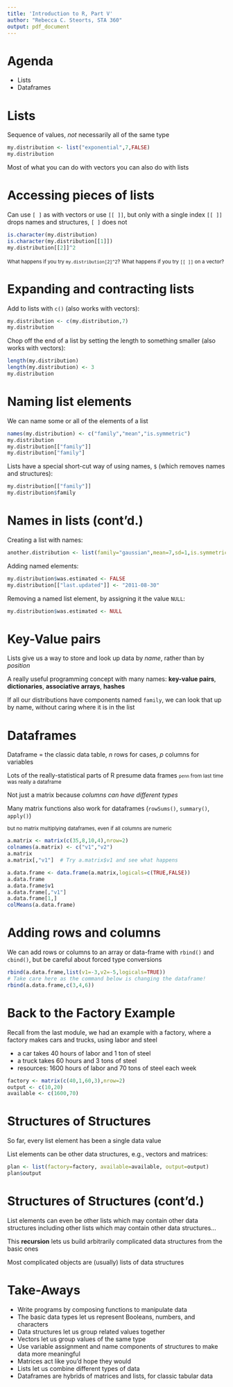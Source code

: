 ```yaml
---
title: 'Introduction to R, Part V'
author: "Rebecca C. Steorts, STA 360"
output: pdf_document
---
```


Agenda
=======
- Lists
- Dataframes


Lists
====
Sequence of values, _not_ necessarily all of the same type

```r
my.distribution <- list("exponential",7,FALSE)
my.distribution
```

Most of what you can do with vectors you can also do with lists

Accessing pieces of lists
===
Can use `[ ]` as with vectors
or use `[[ ]]`, but only with a single index
`[[ ]]` drops names and structures, `[ ]` does not
```r
is.character(my.distribution)
is.character(my.distribution[[1]])
my.distribution[[2]]^2
```
<small>What happens if you try `my.distribution[2]^2`?</small>
<small>What happens if you try `[[ ]]` on a vector?</small>

Expanding and contracting lists
===
Add to lists with `c()` (also works with vectors):
```r
my.distribution <- c(my.distribution,7)
my.distribution
```


Chop off the end of a list by setting the length to something smaller (also works with vectors):
```r
length(my.distribution)
length(my.distribution) <- 3
my.distribution
```

Naming list elements
===
We can name some or all of the elements of a list
```r
names(my.distribution) <- c("family","mean","is.symmetric")
my.distribution
my.distribution[["family"]]
my.distribution["family"]
```


Lists have a special short-cut way of using names, `$` (which removes names and structures):
```r
my.distribution[["family"]]
my.distribution$family
```

Names in lists (cont'd.)
===
Creating a list with names:
```r
another.distribution <- list(family="gaussian",mean=7,sd=1,is.symmetric=TRUE)
```

Adding named elements:
```r
my.distribution$was.estimated <- FALSE
my.distribution[["last.updated"]] <- "2011-08-30"
```

Removing a named list element, by assigning it the value `NULL`:
```r
my.distribution$was.estimated <- NULL
```

Key-Value pairs
===
Lists give us a way to store and look up data by _name_, rather than by _position_

A really useful programming concept with many names: **key-value pairs**, **dictionaries**, **associative arrays**, **hashes**

If all our distributions have components named `family`, we can look that up by name, without caring where it is in the list

Dataframes
===
Dataframe = the classic data table, $n$ rows for cases, $p$ columns for variables

Lots of the really-statistical parts of R presume data frames
<small>`penn` from last time was really a dataframe</small>

Not just a matrix because *columns can have different types*

Many matrix functions also work for dataframes (`rowSums()`, `summary()`, `apply()`)

<small>but no matrix multiplying dataframes, even if all columns are numeric</small>


```r
a.matrix <- matrix(c(35,8,10,4),nrow=2)
colnames(a.matrix) <- c("v1","v2")
a.matrix
a.matrix[,"v1"]  # Try a.matrix$v1 and see what happens
```


```r
a.data.frame <- data.frame(a.matrix,logicals=c(TRUE,FALSE))
a.data.frame
a.data.frame$v1
a.data.frame[,"v1"]
a.data.frame[1,]
colMeans(a.data.frame)
```

Adding rows and columns
===
We can add rows or columns to an array or data-frame with `rbind()` and `cbind()`, but be careful about forced type conversions
```r
rbind(a.data.frame,list(v1=-3,v2=-5,logicals=TRUE))
# Take care here as the command below is changing the dataframe! 
rbind(a.data.frame,c(3,4,6))
```

Back to the Factory Example 
===
Recall from the last module, we had an example with a factory, where
a factory makes cars and trucks, using labor and steel

- a car takes 40 hours of labor and 1 ton of steel
- a truck takes 60 hours and 3 tons of steel
- resources: 1600 hours of labor and 70 tons of steel each week

```r
factory <- matrix(c(40,1,60,3),nrow=2)
output <- c(10,20)
available <- c(1600,70)
```

Structures of Structures
===
So far, every list element has been a single data value

List elements can be other data structures, e.g., vectors and matrices:
```r
plan <- list(factory=factory, available=available, output=output)
plan$output
```

Structures of Structures (cont'd.)
===
List elements can even be other lists
which may contain other data structures
including other lists
which may contain other data structures...

This **recursion** lets us build arbitrarily complicated data structures from the basic ones

Most complicated objects are (usually) lists of data structures



Take-Aways
===
- Write programs by composing functions to manipulate data
- The basic data types let us represent Booleans, numbers, and characters
- Data structures let us group related values together
- Vectors let us group values of the same type
- Use variable assignment and name components of structures to make data more meaningful
- Matrices act like you'd hope they would
- Lists let us combine different types of data
- Dataframes are hybrids of matrices and lists, for classic tabular data
